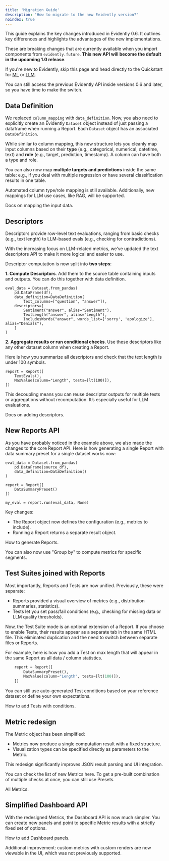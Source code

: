 ```yaml
---
title: 'Migration Guide'
description: "How to migrate to the new Evidently version?"
noindex: true
---
```


This guide explains the key changes introduced in Evidently 0.6. It outlines key differences and highlights the advantages of the new implementations.

These are breaking changes that are currently available when you import components from `evidently.future`. **This new API will become the default in the upcoming 1.0 release**. 

If you're new to Evidently, skip this page and head directly to the Quickstart for [ML](/quickstart_ml) or [LLM](/quickstart_llm).

<Note>
You can still access the previous Evidently API inside versions 0.6 and later, so you have time to make the switch.
</Note>  

## Data Definition

We replaced `column_mapping` with `data_definition`. Now, you also need to explicitly create an Evidently `Dataset` object instead of just passing a dataframe when running a Report. Each `Dataset` object has an associated `DataDefinition`. 

While similar to column mapping, this new structure lets you cleanly map input columns based on their **type** (e.g., categorical, numerical, datetime, text) and **role** (e.g., target, prediction, timestamp). A column can have both a type and role.

You can also now map **multiple targets and predictions** inside the same table: e.g., if you deal with multiple regression or have several classification results in one table. 

Automated column type/role mapping is still available. Additionally, new mappings for LLM use cases, like RAG, will be supported.

<Card title="Data Definition" href="/docs/library/data_definition">
  Docs on mapping the input data.
</Card>

## Descriptors 

Descriptors provide row-level text evaluations, ranging from basic checks (e.g., text length) to LLM-based evals (e.g., checking for contradictions). 

With the increasing focus on LLM-related metrics, we’ve updated the text descriptors API to make it more logical and easier to use.

Descriptor computation is now split into **two steps**:

**1. Compute Descriptors**. Add them to the source table containing inputs and outputs. You can do this together with data definition.

```
eval_data = Dataset.from_pandas(
    pd.DataFrame(df),
    data_definition=DataDefinition(
        text_columns=["question", "answer"]),
    descriptors=[
        Sentiment("answer", alias="Sentiment"),
        TextLength("answer", alias="Length"),
        IncludesWords("answer", words_list=['sorry', 'apologize'], alias="Denials"),
    ]
)
```

**2. Aggregate results or run conditional checks**. Use these descriptors like any other dataset column when creating a Report.

Here is how you summarize all descriptors and check that the text length is under 100 symbols.

```
report = Report([
    TextEvals(),
    MaxValue(column="Length", tests=[lt(100)]),
])
```

This decoupling means you can reuse descriptor outputs for multiple tests or aggregations without recomputation. It’s especially useful for LLM evaluations.

<Card title="Descriptors" href="/docs/library/descriptors">
  Docs on adding descriptors.
</Card>

## New Reports API

As you have probably noticed in the example above, we also made the changes to the core Report API. Here is how generating a single Report with data summary preset for a single dataset works now:

```
eval_data = Dataset.from_pandas(
    pd.DataFrame(source_df),
    data_definition=DataDefinition()
)

report = Report([
    DataSummaryPreset()
])

my_eval = report.run(eval_data, None)
```

Key changes:
* The Report object now defines the configuration (e.g., metrics to include).
* Running a Report returns a separate result object.

<Card title="Reports" href="/docs/library/report">
  How to generate Reports.
</Card>

You can also now use "Group by" to compute metrics for specific segments.

## Test Suites joined with Reports

Most importantly,  Reports and Tests are now unified. Previously, these were separate:
* Reports provided a visual overview of metrics (e.g., distribution summaries, statistics).
* Tests let you set pass/fail conditions (e.g., checking for missing data or LLM quality thresholds).

Now, the Test Suite mode is an optional extension of a Report. If you choose to enable Tests, their results appear as a separate tab in the same HTML file. This eliminated duplication and the need to switch between separate files or Reports.

For example, here is how you add a Test on max length that will appear in the same Report as all data / column statistics.

```python
    report = Report([
        DataSummaryPreset(),
        MaxValue(column="Length", tests=[lt(100)]),
    ])
```
   
You can still use auto-generated Test conditions based on your reference dataset or define your own expectations. 

<Card title="Tests" href="/docs/library/tests">
  How to add Tests with conditions.
</Card>

## Metric redesign 

The Metric object has been simplified:
* Metrics now produce a single computation result with a fixed structure.
* Visualization types can be specified directly as parameters to the Metric.

This redesign significantly improves JSON result parsing and UI integration.

You can check the list of new Metrics here. To get a pre-built combination of multiple checks at once, you can still use Presets.

<Card title="Metric" href="/metrics/all-metrics">
  All Metrics.
</Card>

## Simplified Dashboard API

With the redesigned Metrics, the Dashboard API is now much simpler. You can create new panels and point to specific Metric results with a strictly fixed set of options.

<Card title="Dashboard" href="/docs/platform/dashboard_add_panels">
  How to add Dashboard panels.
</Card>

Additional improvement: custom metrics with custom renders are now viewable in the UI, which was not previously supported.